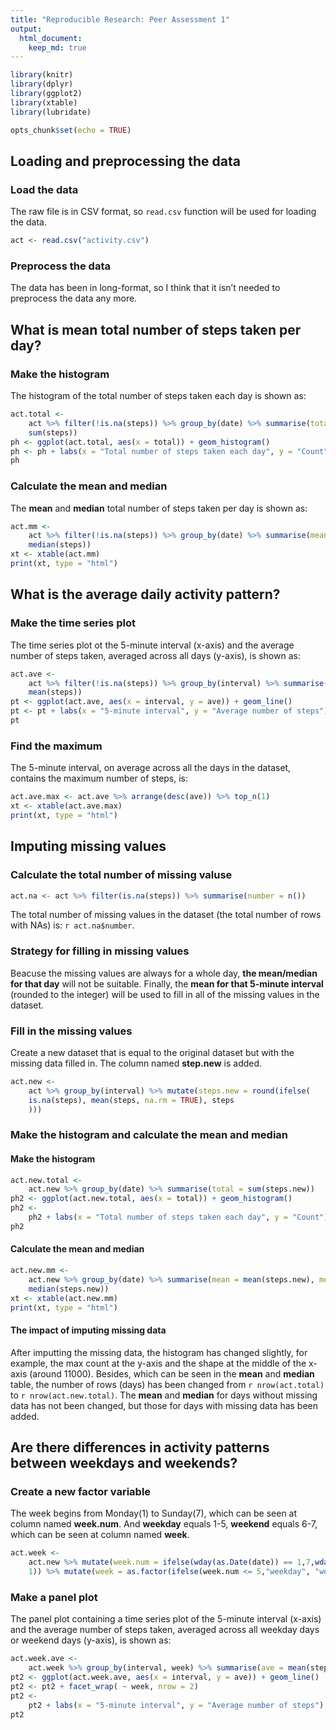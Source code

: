 ```yaml
---
title: "Reproducible Research: Peer Assessment 1"
output: 
  html_document:
    keep_md: true
---
```



```r
library(knitr)
library(dplyr)
library(ggplot2)
library(xtable)
library(lubridate)
```

```r
opts_chunk$set(echo = TRUE)
```


## Loading and preprocessing the data
### Load the data
The raw file is in CSV format, so `read.csv` function will be used for loading the data.
```r
act <- read.csv("activity.csv")
```
### Preprocess the data
The data has been in long-format, so I think that it isn't needed to preprocess the data any more.


## What is mean total number of steps taken per day?
### Make the histogram
The histogram of the total number of steps taken each day is shown as:
```r
act.total <-
    act %>% filter(!is.na(steps)) %>% group_by(date) %>% summarise(total =
    sum(steps))
ph <- ggplot(act.total, aes(x = total)) + geom_histogram()
ph <- ph + labs(x = "Total number of steps taken each day", y = "Count")
ph
```

### Calculate the mean and median
The **mean** and **median** total number of steps taken per day is shown as:
```r
act.mm <-
    act %>% filter(!is.na(steps)) %>% group_by(date) %>% summarise(mean = mean(steps), median =
    median(steps))
xt <- xtable(act.mm)
print(xt, type = "html")
```


## What is the average daily activity pattern?
### Make the time series plot
The time series plot ot the 5-minute interval (x-axis) and the average number of steps taken, averaged across all days (y-axis), is shown as:
```r
act.ave <-
    act %>% filter(!is.na(steps)) %>% group_by(interval) %>% summarise(ave =
    mean(steps))
pt <- ggplot(act.ave, aes(x = interval, y = ave)) + geom_line()
pt <- pt + labs(x = "5-minute interval", y = "Average number of steps")
pt
```

### Find the maximum
The 5-minute interval, on average across all the days in the dataset, contains the maximum number of steps, is:
```r
act.ave.max <- act.ave %>% arrange(desc(ave)) %>% top_n(1)
xt <- xtable(act.ave.max)
print(xt, type = "html")
```


## Imputing missing values
### Calculate the total number of missing valuse
```r
act.na <- act %>% filter(is.na(steps)) %>% summarise(number = n())
```
The total number of missing values in the dataset (the total number of rows with NAs) is: `r act.na$number`.

### Strategy for filling in missing values
Beacuse the missing values are always for a whole day, **the mean/median for that day** will not be suitable. Finally, the **mean for that 5-minute interval** (rounded to the integer) will be used to fill in all of the missing values in the dataset.

### Fill in the missing values
Create a new dataset that is equal to the original dataset but with the missing data filled in. The column named **step.new** is added.
```r
act.new <-
    act %>% group_by(interval) %>% mutate(steps.new = round(ifelse(
    is.na(steps), mean(steps, na.rm = TRUE), steps
    )))
```
### Make the histogram and calculate the mean and median
#### Make the histogram
```r
act.new.total <-
    act.new %>% group_by(date) %>% summarise(total = sum(steps.new))
ph2 <- ggplot(act.new.total, aes(x = total)) + geom_histogram()
ph2 <-
    ph2 + labs(x = "Total number of steps taken each day", y = "Count")
ph2
```

#### Calculate the mean and median
```r
act.new.mm <-
    act.new %>% group_by(date) %>% summarise(mean = mean(steps.new), median =
    median(steps.new))
xt <- xtable(act.new.mm)
print(xt, type = "html")
```

#### The impact of imputing missing data
After imputting the missing data, the histogram has changed slightly, for example, the max count at the y-axis and the shape at the middle of the x-axis (around 11000). Besides, which can be seen in the **mean** and **median** table, the number of rows (days) has been changed from `r nrow(act.total)` to `r nrow(act.new.total)`. The **mean** and **median** for days without missing data has not been changed, but those for days with missing data has been added.


## Are there differences in activity patterns between weekdays and weekends?
### Create a new factor variable
The week begins from Monday(1) to Sunday(7), which can be seen at column named **week.num**. And **weekday** equals 1-5, **weekend** equals 6-7, which can be seen at column named **week**.
```r
act.week <-
    act.new %>% mutate(week.num = ifelse(wday(as.Date(date)) == 1,7,wday(as.Date(date)) -
    1)) %>% mutate(week = as.factor(ifelse(week.num <= 5,"weekday", "weekend")))
```
### Make a panel plot
The panel plot containing a time series plot of the 5-minute interval (x-axis) and the average number of steps taken, averaged across all weekday days or weekend days (y-axis), is shown as:
```r
act.week.ave <-
    act.week %>% group_by(interval, week) %>% summarise(ave = mean(steps.new))
pt2 <- ggplot(act.week.ave, aes(x = interval, y = ave)) + geom_line()
pt2 <- pt2 + facet_wrap( ~ week, nrow = 2)
pt2 <-
    pt2 + labs(x = "5-minute interval", y = "Average number of steps")
pt2
```

